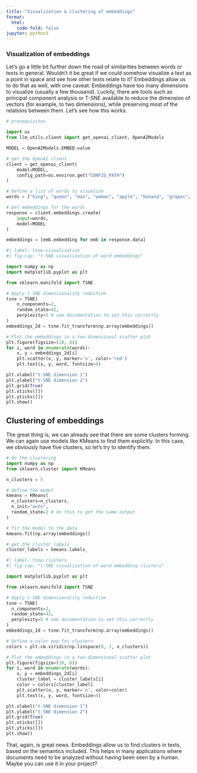 ```yaml
---
title: "Visualization & clustering of embeddings"
format:
  html:
    code-fold: false
jupyter: python3
---
```



### Visualization of embeddings
Let's go a little bit further down the road of similarities between words or texts in general. 
Wouldn't it be great if we could somehow visualize a text as a point in space and see how other texts relate to it? 
Embeddings allow us to do that as well, with one caveat: Embeddings have too many dimensions to visualize (usually a few thousand).
Luckily, there are tools such as principal component analysis or T-SNE available to reduce the dimension of vectors (for example, to two dimensions), while preserving most of the relations between them.
Let's see how this works.


```python
# prerequisites

import os
from llm_utils.client import get_openai_client, OpenAIModels

MODEL = OpenAIModels.EMBED.value

# get the OpenAI client
client = get_openai_client(
    model=MODEL,
    config_path=os.environ.get("CONFIG_PATH")
)

```

```python
# Define a list of words to visualize
words = ["king", "queen", "man", "woman", "apple", "banana", "grapes", "cat", "dog", "happy", "sad"]

# Get embeddings for the words
response = client.embeddings.create(
    input=words,
    model=MODEL
)

embeddings = [emb.embedding for emb in response.data]
```

```python
#| label: tsne-visualization
#| fig-cap: "t-SNE visualization of word embeddings"

import numpy as np
import matplotlib.pyplot as plt

from sklearn.manifold import TSNE

# Apply t-SNE dimensionality reduction
tsne = TSNE(
    n_components=2, 
    random_state=42,
    perplexity=5 # see documentation to set this correctly
)
embeddings_2d = tsne.fit_transform(np.array(embeddings))

# Plot the embeddings in a two-dimensional scatter plot
plt.figure(figsize=(10, 8))
for i, word in enumerate(words):
    x, y = embeddings_2d[i]
    plt.scatter(x, y, marker='o', color='red')
    plt.text(x, y, word, fontsize=9)

plt.xlabel("t-SNE dimension 1")
plt.ylabel("t-SNE dimension 2")
plt.grid(True)
plt.xticks([])
plt.yticks([])
plt.show()
```


## Clustering of embeddings
The great thing is, we can already see that there are some clusters forming. 
We can again use models like KMeans to find them explicitly. 
In this case, we obviously have five clusters, so let's try to identify them.

```python
# do the clustering
import numpy as np
from sklearn.cluster import KMeans

n_clusters = 5

# define the model
kmeans = KMeans(
  n_clusters=n_clusters,
  n_init="auto",
  random_state=2 # do this to get the same output
)

# fit the model to the data
kmeans.fit(np.array(embeddings))

# get the cluster labels
cluster_labels = kmeans.labels_
```


```python
#| label: tsne-clusters
#| fig-cap: "t-SNE visualization of word embedding clusters"

import matplotlib.pyplot as plt

from sklearn.manifold import TSNE

# Apply t-SNE dimensionality reduction
tsne = TSNE(
  n_components=2, 
  random_state=42,
  perplexity=5 # see documentation to set this correctly
)
embeddings_2d = tsne.fit_transform(np.array(embeddings))

# Define a color map for clusters
colors = plt.cm.viridis(np.linspace(0, 1, n_clusters))

# Plot the embeddings in a two-dimensional scatter plot
plt.figure(figsize=(10, 8))
for i, word in enumerate(words):
    x, y = embeddings_2d[i]
    cluster_label = cluster_labels[i]
    color = colors[cluster_label]
    plt.scatter(x, y, marker='o', color=color)
    plt.text(x, y, word, fontsize=9)

plt.xlabel("t-SNE dimension 1")
plt.ylabel("t-SNE dimension 2")
plt.grid(True)
plt.xticks([])
plt.yticks([])
plt.show()
```

That, again, is great news. 
Embeddings allow us to find clusters in texts, based on the semantics included. 
This helps in many applications where documents need to be analyzed without having been seen by a human.
Maybe you can use it in your project?
